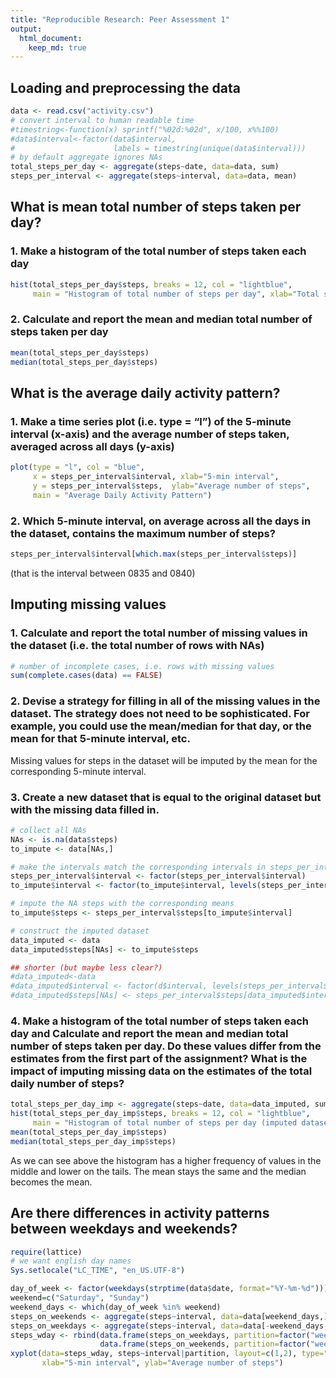 ```yaml
---
title: "Reproducible Research: Peer Assessment 1"
output: 
  html_document:
    keep_md: true
---
```



## Loading and preprocessing the data
```r
data <- read.csv("activity.csv")
# convert interval to human readable time
#timestring<-function(x) sprintf("%02d:%02d", x/100, x%%100)
#data$interval<-factor(data$interval, 
#                      labels = timestring(unique(data$interval)))
# by default aggregate ignores NAs
total_steps_per_day <- aggregate(steps~date, data=data, sum) 
steps_per_interval <- aggregate(steps~interval, data=data, mean)
```
  
  
## What is mean total number of steps taken per day?
### 1. Make a histogram of the total number of steps taken each day
```r
hist(total_steps_per_day$steps, breaks = 12, col = "lightblue",
     main = "Histogram of total number of steps per day", xlab="Total steps per day")
```

### 2. Calculate and report the mean and median total number of steps taken per day
```r
mean(total_steps_per_day$steps)
median(total_steps_per_day$steps)
```
  
  
  
## What is the average daily activity pattern?
### 1. Make a time series plot (i.e. type = "l") of the 5-minute interval (x-axis) and the average number of steps taken, averaged across all days (y-axis)

```r
plot(type = "l", col = "blue",
     x = steps_per_interval$interval, xlab="5-min interval", 
     y = steps_per_interval$steps,  ylab="Average number of steps",
     main = "Average Daily Activity Pattern")
```

### 2. Which 5-minute interval, on average across all the days in the dataset, contains the maximum number of steps?
```r
steps_per_interval$interval[which.max(steps_per_interval$steps)]
```
(that is the interval between 0835 and 0840)
  
  
  
## Imputing missing values
  
  
### 1. Calculate and report the total number of missing values in the dataset (i.e. the total number of rows with NAs)
```r
# number of incomplete cases, i.e. rows with missing values
sum(complete.cases(data) == FALSE)
```

### 2. Devise a strategy for filling in all of the missing values in the dataset. The strategy does not need to be sophisticated. For example, you could use the mean/median for that day, or the mean for that 5-minute interval, etc.

Missing values for steps in the dataset will be imputed by the mean for the corresponding 5-minute interval.
  
  
### 3. Create a new dataset that is equal to the original dataset but with the missing data filled in.
```r
# collect all NAs
NAs <- is.na(data$steps)
to_impute <- data[NAs,]

# make the intervals match the corresponding intervals in steps_per_interval
steps_per_interval$interval <- factor(steps_per_interval$interval)
to_impute$interval <- factor(to_impute$interval, levels(steps_per_interval$interval))

# impute the NA steps with the corresponding means
to_impute$steps <- steps_per_interval$steps[to_impute$interval]

# construct the imputed dataset
data_imputed <- data
data_imputed$steps[NAs] <- to_impute$steps

## shorter (but maybe less clear?)
#data_imputed<-data
#data_imputed$interval <- factor(d$interval, levels(steps_per_interval$interval))
#data_imputed$steps[NAs] <- steps_per_interval$steps[data_imputed$interval[NAs]]
```
  
  
### 4. Make a histogram of the total number of steps taken each day and Calculate and report the mean and median total number of steps taken per day. Do these values differ from the estimates from the first part of the assignment? What is the impact of imputing missing data on the estimates of the total daily number of steps?

```r
total_steps_per_day_imp <- aggregate(steps~date, data=data_imputed, sum)
hist(total_steps_per_day_imp$steps, breaks = 12, col = "lightblue",
     main = "Histogram of total number of steps per day (imputed dataset)", xlab="Total steps per day")
mean(total_steps_per_day_imp$steps)
median(total_steps_per_day_imp$steps)
```

As we can see above the histogram has a higher frequency of values in the middle and lower on the tails.
The mean stays the same and the median becomes the mean.
  
  
  
## Are there differences in activity patterns between weekdays and weekends?
```r
require(lattice)
# we want english day names
Sys.setlocale("LC_TIME", "en_US.UTF-8")
```
```r
day_of_week <- factor(weekdays(strptime(data$date, format="%Y-%m-%d")))
weekend=c("Saturday", "Sunday")
weekend_days <- which(day_of_week %in% weekend)
steps_on_weekends <- aggregate(steps~interval, data=data[weekend_days,], mean)
steps_on_weekdays <- aggregate(steps~interval, data=data[-weekend_days,], mean)
steps_wday <- rbind(data.frame(steps_on_weekdays, partition=factor("weekday")),
                    data.frame(steps_on_weekends, partition=factor("weekend")))
xyplot(data=steps_wday, steps~interval|partition, layout=c(1,2), type="l",
       xlab="5-min interval", ylab="Average number of steps")
```

